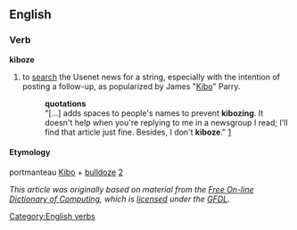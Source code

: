 ==English==
=== Verb ===
[[Category:English verbs]]
'''kiboze'''
# to [[search]] the Usenet news for a string, especially with the intention of posting a follow-up, as popularized by James "[[w:Kibo|Kibo]]" Parry. 
#:'''quotations'''
#:"[...] adds spaces to people's names to prevent '''kibozing'''.  It doesn't help when you're replying to me in a newsgroup I read; I'll find that article just fine.  Besides, I don't '''kiboze'''." [http://groups-beta.google.com/group/misc.fitness.weights/msg/452e24b785207bb5]
==== Etymology ====
portmanteau [[w:Kibo|Kibo]] + [[bulldoze]] [http://groups-beta.google.com/group/bit.listserv.words-l/msg/df4d5d6a4f4b6eab]

''This article was originally based on material from the [[w:Free On-line Dictionary of Computing|Free On-line Dictionary of Computing]], which is [[w:Wikipedia:Foldoc_license|licensed]] under the [[w:GFDL|GFDL]].''